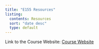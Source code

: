```yaml
---
title: "E155 Resources"
listing:
  contents: Resources
  sort: "date desc"
  type: default
---
```


Link to the Course Website: 
[Course Website](https://hmc-e155.github.io)